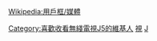 {{userbox
|id=-{''財經<br>資訊''}-
|id-c=#f09600
|id-fc=white
|id-s=12
|info-c=#E6E6FA
|info-fc=black
|info-s=9
|info=這個用戶喜歡收看[[無綫財經·資訊台]]（前身無綫財經台、J5、高清翡翠台）。
}}
<includeonly>[[Category:喜歡收看無綫電視J5的維基人]]</includeonly><noinclude>
[[Category:媒體用戶框模板|視]]
</noinclude><noinclude>{{Clear}}
[[Wikipedia:用戶框/媒體]]
[[Category:電視廣播有限公司用戶框|J]]</noinclude>